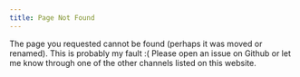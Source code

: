 ```yaml
---
title: Page Not Found
---
```


The page you requested cannot be found (perhaps it was moved or renamed). This is probably my fault :( Please open an issue on Github or let me know through one of the other channels listed on this website.